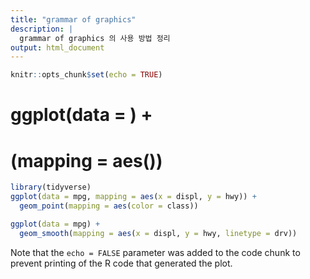 ```yaml
---
title: "grammar of graphics"
description: |
  grammar of graphics 의 사용 방법 정리
output: html_document
---
```


```r
knitr::opts_chunk$set(echo = TRUE)
```

# ggplot(data = <DATA>) +
#   <GEOM_FUNCTION>(mapping = aes(<MAPPINGS>))

```r
library(tidyverse)
ggplot(data = mpg, mapping = aes(x = displ, y = hwy)) +
  geom_point(mapping = aes(color = class))
```

```r
ggplot(data = mpg) +
  geom_smooth(mapping = aes(x = displ, y = hwy, linetype = drv))
```

Note that the `echo = FALSE` parameter was added to the code chunk to prevent printing of the R code that generated the plot.
